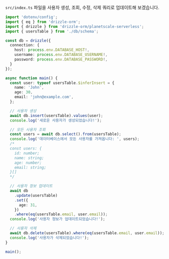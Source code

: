 
`src/index.ts` 파일을 사용자 생성, 조회, 수정, 삭제 쿼리로 업데이트해 보겠습니다.

```typescript copy filename="src/index.ts"
import 'dotenv/config';
import { eq } from 'drizzle-orm';
import { drizzle } from 'drizzle-orm/planetscale-serverless';
import { usersTable } from './db/schema';

const db = drizzle({ 
  connection: {
    host: process.env.DATABASE_HOST!,
    username: process.env.DATABASE_USERNAME!,
    password: process.env.DATABASE_PASSWORD!,
  }
});

async function main() {
  const user: typeof usersTable.$inferInsert = {
    name: 'John',
    age: 30,
    email: 'john@example.com',
  };

  // 사용자 생성
  await db.insert(usersTable).values(user);
  console.log('새로운 사용자가 생성되었습니다!');

  // 모든 사용자 조회
  const users = await db.select().from(usersTable);
  console.log('데이터베이스에서 모든 사용자를 가져옵니다: ', users);
  /*
  const users: {
    id: number;
    name: string;
    age: number;
    email: string;
  }[]
  */

  // 사용자 정보 업데이트
  await db
    .update(usersTable)
    .set({
      age: 31,
    })
    .where(eq(usersTable.email, user.email));
  console.log('사용자 정보가 업데이트되었습니다!');

  // 사용자 삭제
  await db.delete(usersTable).where(eq(usersTable.email, user.email));
  console.log('사용자가 삭제되었습니다!');
}

main();
```


